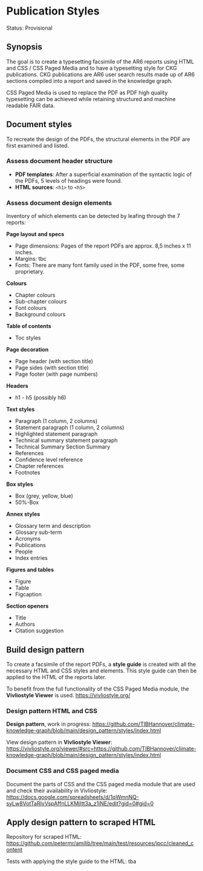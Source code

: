 # Publication Styles

Status: Provisional

## Synopsis
The goal is to create a typesetting facsimile of the AR6 reports using HTML and CSS / CSS Paged Media and to have a typesetting style for CKG publications. CKG publications are AR6 user search results made up of AR6 sections compiled into a report and saved in the knowledge graph. 

CSS Paged Media is used to replace the PDF as PDF high quality typesetting can be achieved while retaining structured and machine readable FAIR data.

## Document styles
To recreate the design of the PDFs, the structural elements in the PDF are first examined and listed.

### Assess document header structure
- **PDF templates**: After a superficial examination of the syntactic logic of the PDFs, 5 levels of headings were found.
- **HTML sources**: `<h1>` to `<h5>`

### Assess document design elements
Inventory of which elements can be detected by leafing through the 7 reports:

**Page layout and specs**

- Page dimensions: Pages of the report PDFs are approx. 8,5 inches x 11 inches.
- Margins: tbc
- Fonts: There are many font family used in the PDF, some free, some proprietary.

**Colours**

- Chapter colours
- Sub-chapter colours
- Font colours
- Background colours

**Table of contents**

- Toc styles

**Page decoration**

- Page header (with section title)
- Page sides (with section title)
- Page footer (with page numbers)

**Headers**

- h1 - h5 (possibly h6)

**Text styles**

- Paragraph (1 column, 2 columns)
- Statement paragraph (1 column, 2 columns)
- Highlighted statement paragraph
- Technical summary statement paragraph
- Technical Summary Section Summary
- References
- Confidence level reference
- Chapter references
- Footnotes

**Box styles**

- Box (grey, yellow, blue)
- 50%-Box

**Annex styles**

- Glossary term and description
- Glossary sub-term
- Acronyms
- Publications
- People
- Index entries

**Figures and tables**

- Figure
- Table
- Figcaption

**Section openers**

- Title
- Authors
- Citation suggestion

## Build design pattern
To create a facsimile of the report PDFs, a **style guide** is created with all the necessary HTML and CSS styles and elements. This style guide can then be applied to the HTML of the reports later.

To benefit from the full functionality of the CSS Paged Media module, the **Vivliostyle Viewer** is used. <https://vivliostyle.org/>

### Design pattern HTML and CSS
**Design pattern**,  work in progress: <https://github.com/TIBHannover/climate-knowledge-graph/blob/main/design_pattern/styles/index.html>

View design pattern in **Vivliostyle Viewer**: <https://vivliostyle.org/viewer/#src=https://github.com/TIBHannover/climate-knowledge-graph/blob/main/design_pattern/styles/index.html>

### Document CSS and CSS paged media
Document the parts of CSS and the CSS paged media module that are used and check their availability in Vivliostyle: <https://docs.google.com/spreadsheets/d/1qWmnNQ-syLw8VotTaRIvVspAffnLLKMjItt3a_z1iNE/edit?gid=0#gid=0>

## Apply design pattern to scraped HTML
Repository for scraped HTML: <https://github.com/petermr/amilib/tree/main/test/resources/ipcc/cleaned_content>

Tests with applying the style guide to the HTML: tba